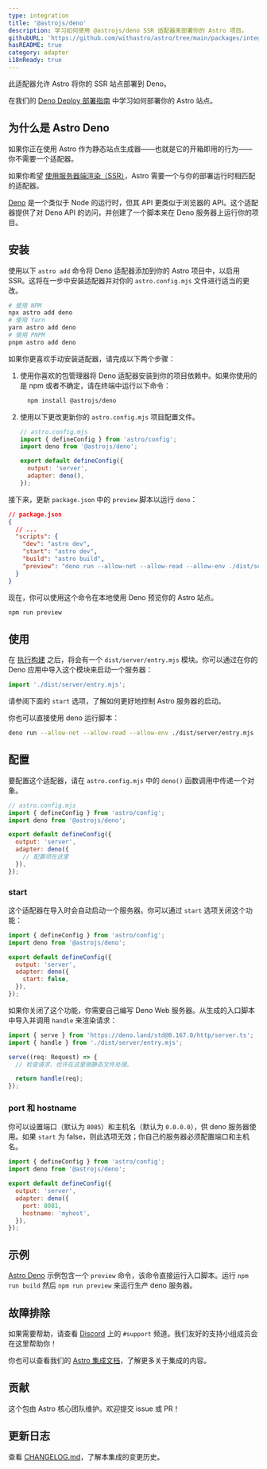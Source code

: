 ```yaml
---
type: integration
title: '@astrojs/deno'
description: 学习如何使用 @astrojs/deno SSR 适配器来部署你的 Astro 项目。
githubURL: 'https://github.com/withastro/astro/tree/main/packages/integrations/deno/'
hasREADME: true
category: adapter
i18nReady: true
---
```


此适配器允许 Astro 将你的 SSR 站点部署到 Deno。

在我们的 [Deno Deploy 部署指南](/zh-cn/guides/deploy/deno/) 中学习如何部署你的 Astro 站点。

## 为什么是 Astro Deno

如果你正在使用 Astro 作为静态站点生成器——也就是它的开箱即用的行为——你不需要一个适配器。

如果你希望 [使用服务器端渲染（SSR）](/zh-cn/guides/server-side-rendering/)，Astro 需要一个与你的部署运行时相匹配的适配器。

[Deno](https://deno.land/) 是一个类似于 Node 的运行时，但其 API 更类似于浏览器的 API。这个适配器提供了对 Deno API 的访问，并创建了一个脚本来在 Deno 服务器上运行你的项目。

## 安装

使用以下 `astro add` 命令将 Deno 适配器添加到你的 Astro 项目中，以启用 SSR。这将在一步中安装适配器并对你的 `astro.config.mjs` 文件进行适当的更改。

```sh
# 使用 NPM
npx astro add deno
# 使用 Yarn
yarn astro add deno
# 使用 PNPM
pnpm astro add deno
```

如果你更喜欢手动安装适配器，请完成以下两个步骤：

1.  使用你喜欢的包管理器将 Deno 适配器安装到你的项目依赖中。如果你使用的是 npm 或者不确定，请在终端中运行以下命令：

    ```bash
      npm install @astrojs/deno
    ```

2.  使用以下更改更新你的 `astro.config.mjs` 项目配置文件。

    ```js ins={3,6-7}
    // astro.config.mjs
    import { defineConfig } from 'astro/config';
    import deno from '@astrojs/deno';

    export default defineConfig({
      output: 'server',
      adapter: deno(),
    });
    ```

接下来，更新 `package.json` 中的 `preview` 脚本以运行 `deno`：

```json ins={8}
// package.json
{
  // ...
  "scripts": {
    "dev": "astro dev",
    "start": "astro dev",
    "build": "astro build",
    "preview": "deno run --allow-net --allow-read --allow-env ./dist/server/entry.mjs"
  }
}
```

现在，你可以使用这个命令在本地使用 Deno 预览你的 Astro 站点。
```bash
npm run preview
```

## 使用

在 [执行构建](/zh-cn/guides/deploy/#在本地构建站点) 之后，将会有一个 `dist/server/entry.mjs` 模块。你可以通过在你的 Deno 应用中导入这个模块来启动一个服务器：

```js
import './dist/server/entry.mjs';
```

请参阅下面的 `start` 选项，了解如何更好地控制 Astro 服务器的启动。

你也可以直接使用 deno 运行脚本：

```sh
deno run --allow-net --allow-read --allow-env ./dist/server/entry.mjs
```

## 配置

要配置这个适配器，请在 `astro.config.mjs` 中的 `deno()` 函数调用中传递一个对象。

```js
// astro.config.mjs
import { defineConfig } from 'astro/config';
import deno from '@astrojs/deno';

export default defineConfig({
  output: 'server',
  adapter: deno({
    // 配置项在这里
  }),
});
```

### start

这个适配器在导入时会自动启动一个服务器。你可以通过 `start` 选项关闭这个功能：

```js
import { defineConfig } from 'astro/config';
import deno from '@astrojs/deno';

export default defineConfig({
  output: 'server',
  adapter: deno({
    start: false,
  }),
});
```

如果你关闭了这个功能，你需要自己编写 Deno Web 服务器。从生成的入口脚本中导入并调用 `handle` 来渲染请求：

```ts
import { serve } from 'https://deno.land/std@0.167.0/http/server.ts';
import { handle } from './dist/server/entry.mjs';

serve((req: Request) => {
  // 检查请求，也许在这里做静态文件处理。

  return handle(req);
});
```

### port 和 hostname

你可以设置端口（默认为 `8085`）和主机名（默认为 `0.0.0.0`），供 deno 服务器使用。如果 `start` 为 false，则此选项无效；你自己的服务器必须配置端口和主机名。

```js
import { defineConfig } from 'astro/config';
import deno from '@astrojs/deno';

export default defineConfig({
  output: 'server',
  adapter: deno({
    port: 8081,
    hostname: 'myhost',
  }),
});
```

## 示例

[Astro Deno](https://github.com/withastro/astro/tree/main/examples/deno) 示例包含一个 `preview` 命令，该命令直接运行入口脚本。运行 `npm run build` 然后 `npm run preview` 来运行生产 deno 服务器。

## 故障排除

如果需要帮助，请查看 [Discord](https://astro.build/chat) 上的 `#support` 频道。我们友好的支持小组成员会在这里帮助你！

你也可以查看我们的 [Astro 集成文档][astro-integration]，了解更多关于集成的内容。

## 贡献

这个包由 Astro 核心团队维护。欢迎提交 issue 或 PR！

## 更新日志

查看 [CHANGELOG.md](https://github.com/withastro/astro/tree/main/packages/integrations/deno/CHANGELOG.md)，了解本集成的变更历史。

[astro-integration]: /zh-cn/guides/integrations-guide/
